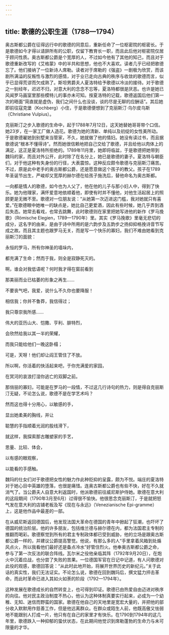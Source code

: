 ```yaml
---
---
---
```

title: 歌德的公职生涯（1788—1794）
---




奥古斯都公爵在征得远行中的歌德的同意后，重新任命了一位枢密院的枢密长。于是歌德如今才得以请辞所有的公职，仅留下教育长一职，而且此后他对枢密院仅居于顾问性质。奥古斯都公爵是个宽厚的人，不过如今他有了其他的知己，而且对于歌德重新改写的《艾格蒙》中的半共和思想，他也不大喜欢。读者几乎已经把歌德忘了。他们接纳了一位新诗人席勒。读者对于席勒的《强盗》一剧极为欣赏，而该剧所满溢的反叛性与激烈的感情，对于业已走向古典的秩序与收敛的歌德而言，似乎已显得荒谬而欠成熟了。斯坦男爵夫人夏洛特给予歌德以冷淡的接待。对于歌德之一别经年，迟迟不归，对意大利的念念不忘等，夏洛特都很是厌恶。也许是她已风闻罗马画室里那些模特儿的事亦未可知。按夏洛特的记载，歌德返国后他们第一次的晤面“简直就是虚伪，我们之间什么也没谈，谈的尽是无聊的应酬话”。其后她即前往寇克堡（Kochberg）小住，于是歌德便想到了克丽斯汀·乌尔皮乌斯（Christiane Vulpius）。

克丽斯汀之步入歌德的生命中，起于1788年7月12日，这天她替她哥哥带个口信。她23岁，在一家工厂做人造花。歌德为她的清新、单纯以及初绽的女性美所动。于是歌德雇她到别墅来当管家，不久，她就做了他的情妇。她没有读过书，而且据歌德说“根本不懂得诗”。然而她很信赖地把自己交给了歌德，并且给他以肉体上的满足，这正是夏洛特所拒绝的。1789年11月里，她即将临盆，于是歌德把她带到魏玛的家，而且对外公开，此时除了在名分上，她已是歌德的妻子。夏洛特与朝臣们，对于他这种有失身份的行径，大表震惊。这种反应颇令歌德与克丽斯汀痛苦。不过，原是此中老手的奥古斯都公爵，还是愿意做这个孩子的教父。孩子在1789年圣诞节出生，严峻却又宽厚的赫尔德在给孩子施洗后，替他命名为奥古斯都。

一向都是情人的歌德，如今也为人父了，他在他的儿子与那小妇人中，得到了快乐。她为他理家，满怀爱意地依顺着他，即使有时并不懂他，对他生活起居上的照顾更是无微不至。歌德对一位朋友说：“从她第一次迈进这门槛，我对她就只有喜爱。”在歌德眼中她唯一的缺点是，她比自己更爱酒，因此有些时候，她几乎弄到酒后失态。她常去看戏，也常去跳舞，此时歌德则在家里把她写进他的新作《罗马挽歌》（Römische Elegien，1789—1790年）里。其实《罗马挽歌》里毫无悲切的成分，这名字的由来，是由于诗中所用的是六韵步及五韵步之扬抑抑格挽诗音节写成之故。而且其主题也跟罗马无关，而是写一个快乐的寡妇，我们不难由她看到克丽斯汀的面貌：

永恒的罗马，所有你神圣的墙垛内，

都充满了生命；然而于我，则全是寂静死灭的。

啊，谁会对我低语呢？何时我才得在窗前看到

那美丽而业已枯萎的形象之再生……

不要丧气吧，我爱，说什么不久你也要降服！

相信我；你并不鲁莽，我信得过；

我只尊崇我所感……

伟大的亚历山大、恺撒、亨利、腓特烈，

会欣然给我以其一半的荣耀，

而我只能给他们一晚这卧榻；

可是，天呀！他们却让阎王管住了不放。

所以啊，你活着的快活起来吧，于你充满爱的家园，

在冥河的哀浪打湿你逃亡的双脚之前。



那俏丽的寡妇，可能是在罗马的一段情，不过这几行诗句的热力，则是得自克丽斯汀无疑，不论怎么说，歌德不是在学艺术吗？

然而这也得十分用心，以敏感的手，

显出她柔美的胸线，并让

聪慧的手指顺着光润的股线滑下，

就这样，我探索那古雕塑家的手艺，

思量、比较、体会，

以有感的眼观察，

以能看的手感触。



魏玛的仕女们对于歌德把女性的魅力作此种贬抑的呈露，颇为不悦。端庄的夏洛特对于她心目中英雄的堕落，也很是痛惜。连奥古斯都公爵也有些不快，好在不久就消气了。当公爵夫人自意大利返国时，他派歌德前往威尼斯护侍她。歌德在意大利的这段期间（1790年3月至6月）过得很不愉快。他很思念克丽斯汀，于是就把怒气发在意大利的店铺老板及写《现在与永远》（Venezianische Epi-gramme）上，这是他作品中最差的一部。

在从威尼斯返回德国后，他发现法国大革命在德国的青年中掀起了狂潮，也吓坏了德国的统治阶层。他的许多朋友，包括维兰德与赫尔德在内，都为法国君主专制的推翻而喝彩。歌德察觉到所有的君主专制政体都已受到威胁，他的立场是跟奥古斯都公爵一样的，并建议公爵提高警觉。他说，有那么多的人“手里拿着风箱到处煽风点火，所以我看他们最好还是备点冷水”好管住烈火。他奉奥古斯都公爵之命，参与了第一次反法的联合阵线。瓦尔米之役他亲临其阵（1792年9月20日），在炮火中沉着应战，也分尝了失败的苦果。一位德国军官在日记中记道，有人问歌德对此役的观感，歌德回答说：“从此时此地开始，将展开世界历史的新纪元。”关于此话的真实性，我们无法证实。不论怎么说，歌德在回到魏玛后，撰文猛力抨击革命，而此时革命已进入其如火如荼的阶段（1792—1794年）。

这种发展在歌德成长的自然转变上，也可得到印证。歌德已由热爱自由迈进对秩序的向往。他对民主政治制度不热心，他认为这种体制真要实行起来，必成为一个幼稚、无知、迷信而野蛮的国家。歌德在他自己的天地里是宽宏大量的，并把他的部分收入默默用作慈善工作，但是他远离群众。在群众或陌生人前，他既高傲又怯弱地不能跟别人打成一片，他只有在自己的家里才有快乐。在1790到1794年的这几年里，歌德跌入一种抑郁的蛰伏状态，在此期间他觉识到席勒蓬勃的生命力与未可限量的才华。
